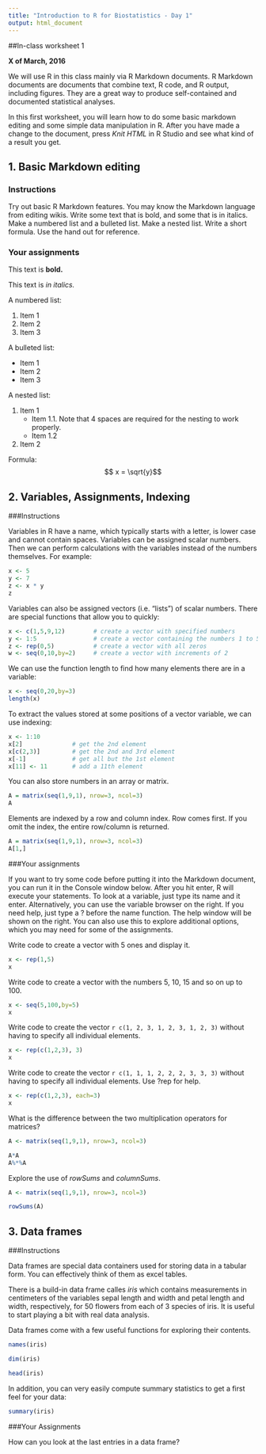```yaml
---
title: "Introduction to R for Biostatistics - Day 1"
output: html_document
---
```


##In-class worksheet 1

**X of March, 2016**

We will use R in this class mainly via R Markdown documents. R Markdown documents are documents that combine text, R code, and R output, including figures. They are a great way to produce self-contained and documented statistical analyses. 

In this first worksheet, you will learn how to do some basic markdown editing and some simple data manipulation in R. After you have made a change to the document, press *Knit HTML* in R Studio and see what kind of a result you get.

## 1. Basic Markdown editing

### Instructions

Try out basic R Markdown features. You may know the Markdown language from editing wikis. Write some text that is bold, and some that is in italics. Make a numbered list and a bulleted list. Make a nested list. Write a short formula. Use the hand out for reference.

### Your assignments

This text is **bold.**

This text is *in italics.*

A numbered list:

1. Item 1
2. Item 2
3. Item 3

A bulleted list:

- Item 1
- Item 2
- Item 3

A nested list:

1. Item 1
    - Item 1.1. Note that 4 spaces are required for the nesting to work properly.
    - Item 1.2
2. Item 2


Formula:
$$ x = \sqrt{y}$$


## 2. Variables, Assignments, Indexing

###Instructions

Variables in R have a name, which typically starts with a letter, is lower case and cannot contain spaces. Variables can be assigned scalar numbers. Then we can perform calculations with the variables instead of the numbers themselves. For example:

```r
x <- 5
y <- 7
z <- x * y
z
```

Variables can also be assigned vectors (i.e. "lists") of scalar numbers. There are special functions that allow you to quickly:  

```r
x <- c(1,5,9,12)        # create a vector with specified numbers
y <- 1:5                # create a vector containing the numbers 1 to 5
z <- rep(0,5)           # create a vector with all zeros
w <- seq(0,10,by=2)     # create a vector with increments of 2
```

We can use the function length to find how many elements there are in a variable:

```r
x <- seq(0,20,by=3)
length(x)
```

To extract the values stored at some positions of a vector variable, we can use indexing:

```r
x <- 1:10
x[2]              # get the 2nd element
x[c(2,3)]         # get the 2nd and 3rd element
x[-1]             # get all but the 1st element
x[11] <- 11       # add a 11th element 
```

You can also store numbers in an array or matrix.

```r
A = matrix(seq(1,9,1), nrow=3, ncol=3)
A
```

Elements are indexed by a row and column index. Row comes first. If you omit the index, the entire row/column is returned. 

```r
A = matrix(seq(1,9,1), nrow=3, ncol=3)
A[1,]
```


###Your assignments

If you want to try some code before putting it into the Markdown document, you can run it in the Console window below. After you hit enter, R will execute your statements. To look at a variable, just type its name and it enter. Alternatively, you can use the variable browser on the right. If you need help, just type a ? before the name  function. The help window will be shown on the right. You can also use this to explore additional options, which you may need for some of the assignments.

Write code to create a vector with 5 ones and display it.

```r
x <- rep(1,5)
x
```

Write code to create a vector with the numbers 5, 10, 15 and so on up to 100.

```r
x <- seq(5,100,by=5)
x
```

Write code to create the vector `r c(1, 2, 3, 1, 2, 3, 1, 2, 3)` without having to specify all individual elements.

```r
x <- rep(c(1,2,3), 3)
x
```

Write code to create the vector `r c(1, 1, 1, 2, 2, 2, 3, 3, 3)` without having to specify all individual elements. Use ?rep for help.

```r
x <- rep(c(1,2,3), each=3)
x
```

What is the difference between the two multiplication operators for matrices? 

```r
A <- matrix(seq(1,9,1), nrow=3, ncol=3)

A*A
A%*%A

```

Explore the use of *rowSums* and *columnSums*.

```r
A <- matrix(seq(1,9,1), nrow=3, ncol=3)

rowSums(A)

```

## 3. Data frames

###Instructions

Data frames are special data containers used for storing data in a tabular form. You can effectively think of them as excel tables.

There is a build-in data frame calles *iris* which contains measurements in centimeters of the variables sepal length and width and petal length and width, respectively, for 50 flowers from each of 3 species of iris. It is useful to start playing a bit with real data analysis. 

Data frames come with a few useful functions for exploring their contents.


```r
names(iris)

dim(iris)

head(iris)

```

In addition, you can very easily compute summary statistics to get a first feel for your data:


```r
summary(iris)

```







###Your Assignments

How can you look at the last entries in a data frame?












